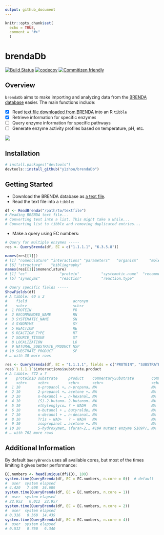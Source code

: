 ```yaml
---
output: github_document
---
```


```r
knitr::opts_chunk$set(
  echo = TRUE,
  comment = "#>"
  )
```

# brendaDb
<!-- Badges: start -->
[![Build Status](https://travis-ci.org/y1zhou/brendaDb.svg?branch=master)](https://travis-ci.org/y1zhou/brendaDb)
[![codecov](https://codecov.io/gh/y1zhou/brendaDb/branch/master/graph/badge.svg)](https://codecov.io/gh/y1zhou/brendaDb)
[![Commitizen friendly](https://img.shields.io/badge/commitizen-friendly-brightgreen.svg)](http://commitizen.github.io/cz-cli/)
<!-- Badges: end -->

## Overview
`brendaDb` aims to make importing and analyzing data from the [BRENDA database](https://www.brenda-enzymes.org) easier. The main functions include:

- [x] Read [text file downloaded from BRENDA](https://www.brenda-enzymes.org/download_brenda_without_registration.php) into an R `tibble`
- [x] Retrieve information for specific enzymes
- [ ] Query enzyme information for specific pathways
- [ ] Generate enzyme activity profiles based on temperature, pH, etc.

<img src='man/figures/brendaDb.png' align="center" />

## Installation
```r
# install.packages("devtools")
devtools::install_github("y1zhou/brendaDb")
```

## Getting Started
- Download the BRENDA database as [a text file](https://www.brenda-enzymes.org/download_brenda_without_registration.php).
- Read the text file into a `tibble`:
```r
df <- ReadBrenda("/path/to/textfile")
# Reading BRENDA text file...
# Converting text into a list. This might take a while...
# Converting list to tibble and removing duplicated entries...
```
- Make a query using EC numbers:
```r
# Query for multiple enzymes -----
res <- QueryBrenda(df, EC = c("1.1.1.1", "6.3.5.8"))

names(res[[1]])
# [1] "nomenclature" "interactions" "parameters"   "organism"     "molecular"   
# [6] "structure"    "bibliography"
names(res[[1]]$nomenclature)
# [1] "ec"               "protein"          "systematic.name"  "recommended.name"
# [5] "synonyms"         "reaction"         "reaction.type"

# Query specific fields -----
ShowFields(df)
# A tibble: 40 x 2
#    field                     acronym
#    <chr>                     <chr>  
#  1 PROTEIN                   PR     
#  2 RECOMMENDED_NAME          RN     
#  3 SYSTEMATIC_NAME           SN     
#  4 SYNONYMS                  SY     
#  5 REACTION                  RE     
#  6 REACTION_TYPE             RT     
#  7 SOURCE_TISSUE             ST     
#  8 LOCALIZATION              LO     
#  9 NATURAL_SUBSTRATE_PRODUCT NSP    
# 10 SUBSTRATE_PRODUCT         SP     
# … with 30 more rows

res <- QueryBrenda(df, EC = "1.1.1.1", fields = c("PROTEIN", "SUBSTRATE_PRODUCT"))
res$`1.1.1.1`$interactions$substrate.product
# A tibble: 772 x 7
#    proteinID substrate     product    commentarySubstrate        commentaryProdu… reversibility refID
#    <chr>     <chr>         <chr>      <chr>                      <chr>            <chr>         <chr>
#  1 10        n-propanol +… n-propana… NA                         NA               r             120  
#  2 10        2-propanol +… acetone +… NA                         NA               NA            122  
#  3 10        n-hexanol + … n-hexanal… NA                         NA               r             120  
#  4 10        (S)-2-butano… 2-butanon… NA                         NA               r             120  
#  5 10        ethylenglyco… ? + NADH   NA                         NA               r             120  
#  6 10        n-butanol + … butyralde… NA                         NA               NA            122  
#  7 10        n-decanol + … n-decanal… NA                         NA               r             120  
#  8 10        Tris + NAD+   ? + NADH   NA                         NA               r             120  
#  9 10        isopropanol … acetone +… NA                         NA               NA            139,…
# 10 10        5-hydroxymet… (furan-2,… #10# mutant enzyme S109P/… NA               NA            193,…
# … with 762 more rows
```


## Additional Information
By default `QueryBrenda` uses all available cores, but most of the times limiting it gives better performance:
```r
EC.numbers <- head(unique(df$ID), 100)
system.time(QueryBrenda(df, EC = EC.numbers, n.core = 0))  # default
#  user  system elapsed
# 4.420   7.408  34.689
system.time(QueryBrenda(df, EC = EC.numbers, n.core = 1))
#  user  system elapsed 
# 22.952   0.012  22.957
system.time(QueryBrenda(df, EC = EC.numbers, n.core = 2))
#  user  system elapsed 
# 0.316   0.368  14.439
system.time(QueryBrenda(df, EC = EC.numbers, n.core = 4))
#  user  system elapsed
# 0.512   0.760   9.340
```
